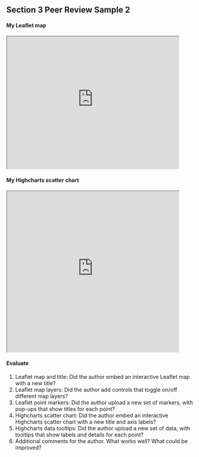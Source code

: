 ## Section 3 Peer Review Sample 2

#### My Leaflet map
<iframe src="https://datavizforall.github.io/leaflet-map-simple-instructor-sample" width="90%" height=350></iframe>

#### My Highcharts scatter chart
<iframe src="https://datavizforall.github.io/highcharts-scatter-csv-instructor-sample" width="90%" height=425></iframe>

#### Evaluate
1. Leaflet map and title: Did the author embed an interactive Leaflet map with a new title?
2. Leaflet map layers: Did the author add controls that toggle on/off different map layers?
3. Leaflet point markers: Did the author upload a new set of markers, with pop-ups that show titles for each point?
4. Highcharts scatter chart: Did the author embed an interactive Highcharts scatter chart with a new title and axis labels?
5. Highcharts data tooltips: Did the author upload a new set of data, with tooltips that show labels and details for each point?
6. Additional comments for the author. What works well? What could be improved?
